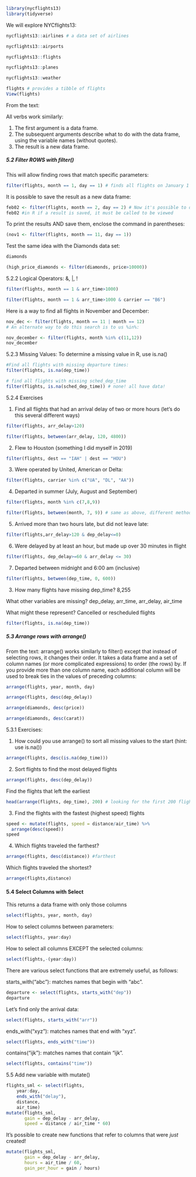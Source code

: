 ```r
library(nycflights13)
library(tidyverse)
```

We will explore NYCflights13:

```r
nycflights13::airlines # a data set of airlines
```

```r
nycflights13::airports
```

```r
nycflights13::flights
```

```r
nycflights13::planes
```

```r
nycflights13::weather
```

```r
flights # provides a tibble of flights
View(flights)
```

From the text:

All verbs work similarly:

1. The first argument is a data frame.
2. The subsequent arguments describe what to do with the data frame, using the variable names (without quotes).
3. The result is a new data frame.

##### 5.2 Filter ROWS with filter() #####
 This will allow finding rows that match specific parameters:
 
```r
filter(flights, month == 1, day == 1) # finds all flights on January 1
```
 
 It is possible to save the result as a new data frame:
 
```r
feb02 <- filter(flights, month == 2, day == 2) # Now it's possible to do data analysis on this data set
feb02 #in R if a result is saved, it must be called to be viewed
```
 
 To print the results AND save them, enclose the command in parentheses:
 
```r
(nov1 <- filter(flights, month == 11, day == 1))
```
 
 Test the same idea with the Diamonds data set:
 
```r
diamonds
```
 
```r
(high_price_diamonds <- filter(diamonds, price>10000))
```
 
 5.2.2 Logical Operators: &, |, !
 
```r
filter(flights, month == 1 & arr_time>1000)
```
 
```r
filter(flights, month == 1 & arr_time>1000 & carrier == "B6")
```
 
 Here is a way to find all flights in November and December:
 
```r
nov_dec <- filter(flights, month == 11 | month == 12)
# An alternate way to do this search is to us %in%:

nov_december <- filter(flights, month %in% c(11,12))
nov_december
```
 
 5.2.3 Missing Values:
 To determine a missing value in R, use is.na()
 
```r
#Find all flights with missing departure times:
filter(flights, is.na(dep_time))
```
 
```r
# find all flights with missing sched_dep_time
filter(flights, is.na(sched_dep_time)) # none! all have data!
```
 
 5.2.4 Exercises
 
 1. Find all flights that had an arrival delay of two or more hours (let's do this several different ways)
 
```r
filter(flights, arr_delay>120)
```
 
```r
filter(flights, between(arr_delay, 120, 4800))
```
 
2. Flew to Houston (something I did myself in 2019)

```r
filter(flights, dest == "IAH" | dest == "HOU")
```

3. Were operated by United, American or Delta:

```r
filter(flights, carrier %in% c("UA", "DL", "AA"))
```

4. Departed in summer (July, August and September)

```r
filter(flights, month %in% c(7,8,9))
```

```r
filter(flights, between(month, 7, 9)) # same as above, different method
```

5. Arrived more than two hours late, but did not leave late:

```r
filter(flights,arr_delay>120 & dep_delay<=0)
```

6. Were delayed by at least an hour, but made up over 30 minutes in flight

```r
filter(flights, dep_delay>=60 & arr_delay <= 30)
```

7. Departed between midnight and 6:00 am (inclusive)

```r
filter(flights, between(dep_time, 0, 600))
```

3. How many flights have missing dep_time? 8,255

What other variables are missing? dep_delay, arr_time, arr_delay, air_time

What might these represent? Cancelled or rescheduled flights

```r
filter(flights, is.na(dep_time))
```

##### 5.3 Arrange rows with arrange() #####
From the text:
arrange() works similarly to filter() except that instead of selecting rows, it changes their order. It takes a data frame and a set of column names (or more complicated expressions) to order (the rows) by. If you provide more than one column name, each additional column will be used to break ties in the values of preceding columns:

```r
arrange(flights, year, month, day)
```

```r
arrange(flights, desc(dep_delay))
```

```r
arrange(diamonds, desc(price))
```

```r
arrange(diamonds, desc(carat))
```

5.3.1 Exercises:

1. How could you use arrange() to sort all missing values to the start (hint: use is.na())

```r
arrange(flights, desc(is.na(dep_time)))
```

2. Sort flights to find the most delayed flights

```r
arrange(flights, desc(dep_delay))
```

Find the flights that left the earliest

```r
head(arrange(flights, dep_time), 200) # looking for the first 200 flights
```

3. Find the flights with the fastest (highest speed) flights

```r
speed <- mutate(flights, speed = distance/air_time) %>% 
  arrange(desc(speed))
speed
```

4. Which flights traveled the farthest?

```r
arrange(flights, desc(distance)) #farthest
```

Which flights traveled the shortest?
```r
arrange(flights,distance)
```

#### 5.4 Select Columns with Select ####

This returns a data frame with only those columns

```r
select(flights, year, month, day)
```

How to select columns between parameters:

```r
select(flights, year:day)
```

How to select all columns EXCEPT the selected columns:

```r
select(flights,-(year:day))
```

There are various select functions that are extremely useful, as follows:

starts_with("abc"): matches names that begin with “abc”.

```r
departure <- select(flights, starts_with("dep"))
departure
```

Let's find only the arrival data:

```r
select(flights, starts_with("arr"))
```

ends_with("xyz"): matches names that end with “xyz”.

```r
select(flights, ends_with("time"))
```

contains("ijk"): matches names that contain “ijk”.

```r
select(flights, contains("time"))
```

5.5 Add new variable with mutate()

```r
flights_sml <- select(flights,
    year:day,
    ends_with("delay"),
    distance,
    air_time)
mutate(flights_sml,
       gain = dep_delay - arr_delay,
       speed = distance / air_time * 60)
```

It's possible to create new functions that refer to columns that were *just* created!

```r
mutate(flights_sml,
       gain = dep_delay - arr_delay,
       hours = air_time / 60,
       gain_per_hour = gain / hours)
```

